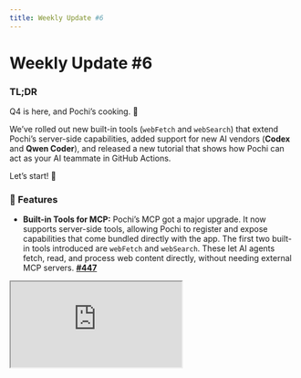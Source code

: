 ```yaml
---
title: Weekly Update #6
---
```


# Weekly Update #6

### TL;DR

Q4 is here, and Pochi’s cooking. 🍳

We’ve rolled out new built-in tools (`webFetch` and `webSearch`) that extend Pochi’s server-side capabilities, added support for new AI vendors (**Codex** and **Qwen Coder**), and released a new tutorial that shows how Pochi can act as your AI teammate in GitHub Actions.

Let’s start! 🧡

### 🚀 Features

- **Built-in Tools for MCP:** Pochi’s MCP got a major upgrade. It now supports server-side tools, allowing Pochi to register and expose capabilities that come bundled directly with the app. The first two built-in tools introduced are `webFetch` and `webSearch`. These let AI agents fetch, read, and process web content directly, without needing external MCP servers. **[#447](https://github.com/TabbyML/pochi/issues/447)**

<div
className="w-12/15 md:ml-8 *:shadow-xl/30 *:rounded-lg"
  style={{
    position: "relative",
    paddingBottom: "53.7%",
    marginBottom: 20,
    height: 0,
    overflow: "hidden",
    maxWidth: "100%",
  }}
>
  <iframe
    src="https://drive.google.com/file/d/1cnEtO1wlTyplQnQUvLbwTp6lp77esJHp/preview"
    style={{
      position: "absolute",
      top: 0,
      left: 0,
      width: "100%",
      height: "100%",
      border: "none",
      borderRadius: "8px",
    }}
    allowFullScreen
    title="Built in tools for MCP"
  />
</div>

- **New AI Vendor Support:** Pochi  now supports Qwen Coder and Codex, adding new model vendors alongside Claude, Gemini, and Copilot. We've also introduced native compatibility with Anthropic’s API format, enabling faster and more stable integration with Claude models. **[#52](https://github.com/TabbyML/pochi/issues/52)**, **[#304](https://github.com/TabbyML/pochi/issues/304)**, **[#302](https://github.com/TabbyML/pochi/issues/302)** 

  <div class="w-12/15 md:ml-8 *:shadow-xl/30 *:rounded-lg">![Codex / Qwen Support](./images/qwen-codex-support.png)</div>

### ✨ Enhancements

- **Model-Aware Workflows:** You can now define which model a workflow should use directly in its configuration. This gives you more control over which LLM handles each automation, especially useful if your team switches between providers like Claude, Gemini, or Codex. **[#343](https://github.com/TabbyML/pochi/issues/343)**

### 🐛 Bug fixes

- **Assistant Retry Logic:** Fixed an issue where assistant messages without tool calls were treated as new steps instead of retries, causing the retry count logic to behave incorrectly. **[#342](https://github.com/TabbyML/pochi/issues/342)**

- **Diff View in VS Code:** Files open before a diff operation are now reopened after accepting or rejecting changes, preserving your workspace layout. **[#440](https://github.com/TabbyML/pochi/issues/440)**

### 📖 Resources

- We’ve published a new tutorial: **[Build Your Own AI Teammate with Pochi in GitHub Actions](https://docs.getpochi.com/tutorials/pochi-github-actions/)**. Learn how Pochi can review and gatekeep PRs, enforce coding standards, open issues, and even run as a continuous background agent.



